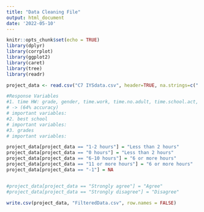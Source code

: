 ```yaml
---
title: "Data Cleaning File"
output: html_document
date: '2022-05-10'
---
```


```r
knitr::opts_chunk$set(echo = TRUE)
library(dplyr)
library(corrplot)
library(ggplot2)
library(caret)
library(tree)
library(readr)
```

```r
project_data <- read.csv("C7 IYSdata.csv", header=TRUE, na.strings=c(".","NA"))

#Response Variables
#1. time HW: grade, gender, time.work, time.no.adult, time.school.act, time.noschool.act 
# -> (64% accuracy)
# important variables:
#2. best school 
# important variables:
#3. grades
# important variables:

project_data[project_data == "1-2 hours"] = "Less than 2 hours"
project_data[project_data == "0 hours"] = "Less than 2 hours"
project_data[project_data == "6-10 hours"] = "6 or more hours"
project_data[project_data == "11 or more hours"] = "6 or more hours"
project_data[project_data == "-1"] = NA


#project_data[project_data == "Strongly agree"] = "Agree"
#project_data[project_data == "Strongly disagree"] = "Disagree"

write.csv(project_data, "FilteredData.csv", row.names = FALSE)
```
